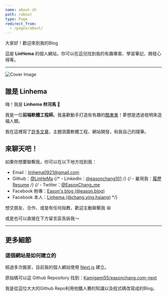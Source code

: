```yaml
---
name: about-zh
path: /about
type: Page
redirect_from:
  - /pages/about/
---
```


大家好！歡迎來到我的Blog

這是 **LinHema** 的個人網站，你可以在這兒找到我的有趣專案、學習筆記、開發心得等。

---

![Cover Image](/linhema_street_art.png)

## 誰是 Linhema

嗨！我是 **Linhema 林河馬** 👋

我是一位**前端軟體工程師**。我喜歡動手打造些有趣的[酷東東](/projects)！夢想是透過發明來造福人類。

我在這裡寫了[許多文章](/posts)，主題涵蓋軟體工程、網站開發，和我自己的隨筆。

## 來聊天吧！

如果你想要聯繫我，你可以在以下地方找到我：

- Email：[linhema0921@gmail.com](mailto:linhema0921@gmail.com)
- Github：[@LinHeMa](https://github.com/LinHeMa)
{/* - LinkedIn：[@easonchang101](https://www.linkedin.com/in/easonchang101/) */}
{/* - 雇用我：[履歷 Resume](https://easonchang.com/eason-chang-resume.pdf) */}
{/* - Twitter：[@EasonChang_me](https://twitter.com/EasonChang_me)
- Facebook 粉專：[Eason's blog (@eason.blog)](https://www.facebook.com/eason.blog/)
- Facebook 本人：[Linhema (@chang.ying.hsiang)](https://www.facebook.com/chang.ying.hsiang) */}

想交朋友、合作、或是有任何指教，歡迎主動聯繫我 😆

或是也可以直接在下方留言區告訴我～

---

## 更多細節

### 這個網站是如何建立的

經過多次搬家，目前我的個人網站使用 [Next.js](https://nextjs.org/) 建立。

原始碼可以這 Github Repository 找到：[Kamigami55/easonchang.com-next](https://github.com/Kamigami55/easonchang.com-next)

我是從這位大大的Github Repo利用他鐵人賽的知識以及程式碼改寫成的Blog。


